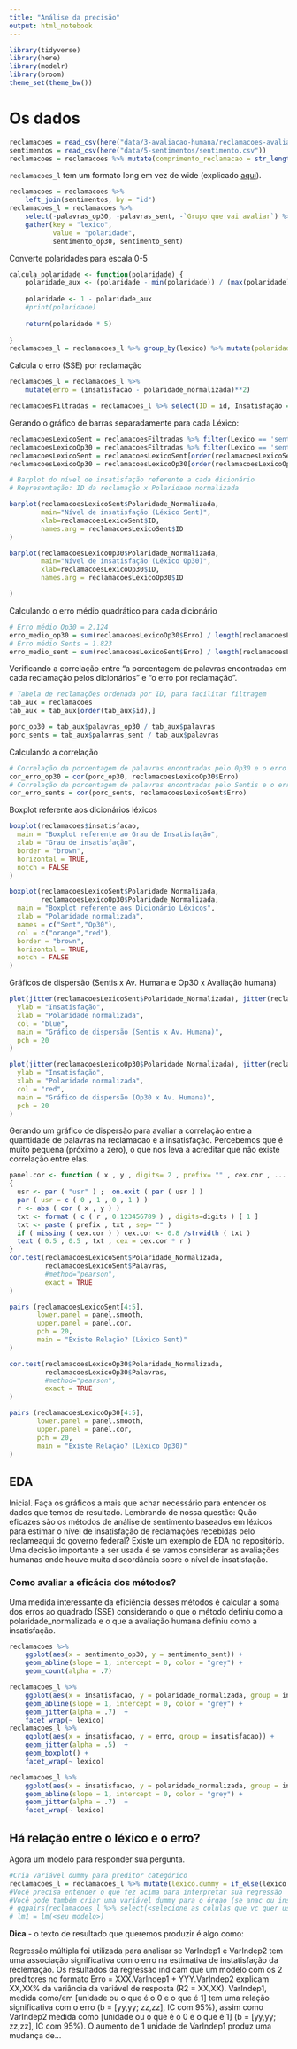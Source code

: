 ```yaml
---
title: "Análise da precisão"
output: html_notebook
---
```


```r
library(tidyverse)
library(here)
library(modelr)
library(broom)
theme_set(theme_bw())
```

# Os dados

```r
reclamacoes = read_csv(here("data/3-avaliacao-humana/reclamacoes-avaliadas-20190515.csv"))
sentimentos = read_csv(here("data/5-sentimentos/sentimento.csv"))
reclamacoes = reclamacoes %>% mutate(comprimento_reclamacao = str_length(texto))
```

`reclamacoes_l` tem um formato long em vez de wide (explicado [aqui](https://sejdemyr.github.io/r-tutorials/basics/wide-and-long/)).

```r
reclamacoes = reclamacoes %>% 
    left_join(sentimentos, by = "id")
reclamacoes_l = reclamacoes %>%  
    select(-palavras_op30, -palavras_sent, -`Grupo que vai avaliar`) %>% 
    gather(key = "lexico", 
           value = "polaridade", 
           sentimento_op30, sentimento_sent)
```

Converte polaridades para escala 0-5

```r
calcula_polaridade <- function(polaridade) {
    polaridade_aux <- (polaridade - min(polaridade)) / (max(polaridade) - min(polaridade))
    
    polaridade <- 1 - polaridade_aux
    #print(polaridade)
    
    return(polaridade * 5)
    
}
reclamacoes_l = reclamacoes_l %>% group_by(lexico) %>% mutate(polaridade_normalizada = calcula_polaridade(polaridade))
```

Calcula o erro (SSE) por reclamação

```r
reclamacoes_l = reclamacoes_l %>% 
    mutate(erro = (insatisfacao - polaridade_normalizada)**2)
```


```r
reclamacoesFiltradas = reclamacoes_l %>% select(ID = id, Insatisfação = insatisfacao, Polaridade = polaridade, Polaridade_Normalizada = polaridade_normalizada, Palavras = palavras, Comprimento = comprimento_reclamacao, Lexico = lexico, Erro = erro)
```

Gerando o gráfico de barras separadamente para cada Léxico:

```r
reclamacoesLexicoSent = reclamacoesFiltradas %>% filter(Lexico == 'sentimento_sent')
reclamacoesLexicoOp30 = reclamacoesFiltradas %>% filter(Lexico == 'sentimento_op30')
reclamacoesLexicoSent = reclamacoesLexicoSent[order(reclamacoesLexicoSent$ID),]
reclamacoesLexicoOp30 = reclamacoesLexicoOp30[order(reclamacoesLexicoOp30$ID),]

# Barplot do nível de insatisfação referente a cada dicionário
# Representação: ID da reclamação x Polaridade normalizada

barplot(reclamacoesLexicoSent$Polaridade_Normalizada, 
        main="Nível de insatisfação (Léxico Sent)",
        xlab=reclamacoesLexicoSent$ID, 
        names.arg = reclamacoesLexicoSent$ID
)

barplot(reclamacoesLexicoOp30$Polaridade_Normalizada,
        main="Nível de insatisfação (Léxico Op30)",
        xlab=reclamacoesLexicoOp30$ID,
        names.arg = reclamacoesLexicoOp30$ID

)

```

Calculando o erro médio quadrático para cada dicionário

```r
# Erro médio Op30 = 2.124
erro_medio_op30 = sum(reclamacoesLexicoOp30$Erro) / length(reclamacoesLexicoOp30$Erro)
# Erro médio Sents = 1.823
erro_medio_sent = sum(reclamacoesLexicoSent$Erro) / length(reclamacoesLexicoSent$Erro)
```

Verificando a correlação entre "a porcentagem de palavras encontradas em cada reclamação
pelos dicionários" e "o erro por reclamação". 

```r
# Tabela de reclamações ordenada por ID, para facilitar filtragem
tab_aux = reclamacoes
tab_aux = tab_aux[order(tab_aux$id),]

porc_op30 = tab_aux$palavras_op30 / tab_aux$palavras
porc_sents = tab_aux$palavras_sent / tab_aux$palavras
```

Calculando a correlação

```r
# Correlação da porcentagem de palavras encontradas pelo 0p30 e o erro = 0.1808979
cor_erro_op30 = cor(porc_op30, reclamacoesLexicoOp30$Erro)
# Correlação da porcentagem de palavras encontradas pelo Sentis e o erro = 0.1873026
cor_erro_sents = cor(porc_sents, reclamacoesLexicoSent$Erro)
```

Boxplot referente aos dicionários léxicos

```r
boxplot(reclamacoes$insatisfacao,
  main = "Boxplot referente ao Grau de Insatisfação",
  xlab = "Grau de insatisfação",
  border = "brown",
  horizontal = TRUE,
  notch = FALSE
)

boxplot(reclamacoesLexicoSent$Polaridade_Normalizada,
        reclamacoesLexicoOp30$Polaridade_Normalizada,
  main = "Boxplot referente aos Dicionário Léxicos",
  xlab = "Polaridade normalizada",
  names = c("Sent","Op30"),
  col = c("orange","red"),
  border = "brown",
  horizontal = TRUE,
  notch = FALSE
)

```

Gráficos de dispersão (Sentis x Av. Humana e Op30 x Avaliação humana)

```r
plot(jitter(reclamacoesLexicoSent$Polaridade_Normalizada), jitter(reclamacoesLexicoSent$Insatisfação),
  ylab = "Insatisfação",
  xlab = "Polaridade normalizada",
  col = "blue",
  main = "Gráfico de dispersão (Sentis x Av. Humana)",
  pch = 20
)

plot(jitter(reclamacoesLexicoOp30$Polaridade_Normalizada), jitter(reclamacoesLexicoOp30$Insatisfação),
  ylab = "Insatisfação",
  xlab = "Polaridade normalizada",
  col = "red",
  main = "Gráfico de dispersão (Op30 x Av. Humana)",
  pch = 20
)

```

Gerando um gráfico de dispersão para avaliar a correlação entre a quantidade de palavras na reclamacao e a insatisfação. Percebemos que é muito pequena (próximo a zero), o que nos leva a acreditar que não existe correlação entre elas. 

```r
panel.cor <- function ( x , y , digits= 2 , prefix= "" , cex.cor , ... )
{
  usr <- par ( "usr" ) ;  on.exit ( par ( usr ) )
  par ( usr = c ( 0 , 1 , 0 , 1 ) )
  r <- abs ( cor ( x , y ) )
  txt <- format ( c ( r , 0.123456789 ) , digits=digits ) [ 1 ]
  txt <- paste ( prefix , txt , sep= "" )
  if ( missing ( cex.cor ) ) cex.cor <- 0.8 /strwidth ( txt )
  text ( 0.5 , 0.5 , txt , cex = cex.cor * r )
}
cor.test(reclamacoesLexicoSent$Polaridade_Normalizada,
         reclamacoesLexicoSent$Palavras,
         #method="pearson",
         exact = TRUE
)

pairs (reclamacoesLexicoSent[4:5],
       lower.panel = panel.smooth,
       upper.panel = panel.cor,
       pch = 20,
       main = "Existe Relação? (Léxico Sent)" 
)

cor.test(reclamacoesLexicoOp30$Polaridade_Normalizada,
         reclamacoesLexicoOp30$Palavras,
         #method="pearson",
         exact = TRUE
)

pairs (reclamacoesLexicoOp30[4:5],
       lower.panel = panel.smooth,
       upper.panel = panel.cor,
       pch = 20,
       main = "Existe Relação? (Léxico Op30)"
)

```

## EDA

Inicial. Faça os gráficos a mais que achar necessário para entender os dados que temos de resultado. Lembrando de nossa questão: Quão eficazes são os métodos de análise de sentimento baseados em léxicos para estimar o nível de insatisfação de reclamações recebidas pelo reclameaqui do governo federal? Existe um exemplo de EDA no repositório. Uma decisão importante a ser usada é se vamos considerar as avaliações humanas onde houve muita discordância sobre o nível de insatisfação.

### Como avaliar a eficácia dos métodos?  
Uma medida interessante da eficiência desses métodos é calcular a soma dos erros ao quadrado (SSE) considerando o que o método definiu como a polaridade_normalizada e o que a avaliação humana definiu como a insatisfação.

```r
reclamacoes %>% 
    ggplot(aes(x = sentimento_op30, y = sentimento_sent)) + 
    geom_abline(slope = 1, intercept = 0, color = "grey") + 
    geom_count(alpha = .7) 
```

```r
reclamacoes_l %>% 
    ggplot(aes(x = insatisfacao, y = polaridade_normalizada, group = insatisfacao)) + 
    geom_abline(slope = 1, intercept = 0, color = "grey") + 
    geom_jitter(alpha = .7)  + 
    facet_wrap(~ lexico)
reclamacoes_l %>% 
    ggplot(aes(x = insatisfacao, y = erro, group = insatisfacao)) + 
    geom_jitter(alpha = .5)  +
    geom_boxplot() + 
    facet_wrap(~ lexico)

reclamacoes_l %>% 
    ggplot(aes(x = insatisfacao, y = polaridade_normalizada, group = insatisfacao)) + 
    geom_abline(slope = 1, intercept = 0, color = "grey") + 
    geom_jitter(alpha = .7)  + 
    facet_wrap(~ lexico)

```

## Há relação entre o léxico e o erro?

Agora um modelo para responder sua pergunta.

```r
#Cria variável dummy para preditor categórico
reclamacoes_l = reclamacoes_l %>% mutate(lexico.dummy = if_else(lexico == "sentimento_sent", 1, 0))
#Você precisa entender o que fez acima para interpretar sua regressão
#Você pode também criar uma variável dummy para o órgao (se anac ou inss)
# ggpairs(reclamacoes_l %>% select(<selecione as colulas que vc quer usar aqui>))
# lm1 = lm(<seu modelo>)
```

**Dica** - o texto de resultado que queremos produzir é algo como: 

Regressão múltipla foi utilizada para analisar se VarIndep1 e VarIndep2 tem uma associação significativa com o erro na estimativa de instatisfação da reclemação. Os resultados da regressão indicam que um modelo com os 2 preditores no formato Erro = XXX.VarIndep1 + YYY.VarIndep2 explicam XX,XX% da variância da variável de resposta (R2 = XX,XX). VarIndep1, medida como/em [unidade ou o que é o 0 e o que é 1] tem uma relação significativa com o erro (b = [yy,yy;  zz,zz], IC com 95%), assim como VarIndep2 medida como [unidade ou o que é o 0 e o que é 1] (b = [yy,yy;  zz,zz], IC com 95%). O aumento de 1 unidade de VarIndep1 produz uma mudança de...
